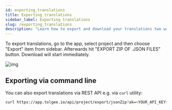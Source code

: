 ```yaml
---
id: exporting_translations
title: Exporting translations
sidebar_label: Exporting translations
slug: /exporting_translations
description: "Learn how to export and download your translations two ways: from Tolgee App and via command line (via REST API e.g. via curl utility)."
---
```


To export translations, go to the app, select project and then choose "Export" item from sidebar.
Afterwards hit "EXPORT ZIP OF .JSON FILES" button. Download will start immediately.

![img](/img/docs/platform/project_menu_export.png)

## Exporting via command line

You can also export translations via REST API e.g. via `curl` utility:

```bash
curl https://app.tolgee.io/api/project/export/jsonZip?ak=<YOUR_API_KEY> --output data.zip
```
